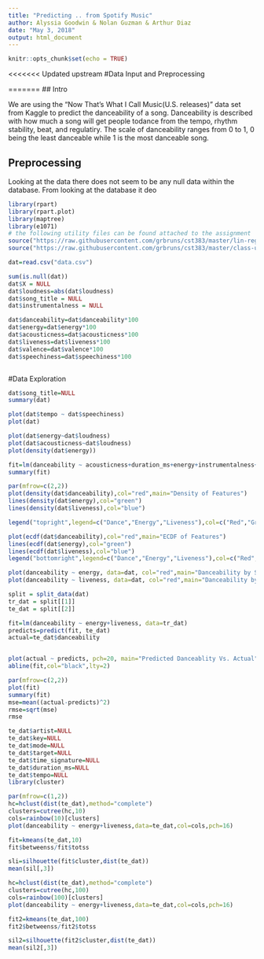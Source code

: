 ```yaml
---
title: "Predicting .. from Spotify Music"
author: Alyssia Goodwin & Nolan Guzman & Arthur Diaz
date: "May 3, 2018"
output: html_document
---
```


```r
knitr::opts_chunk$set(echo = TRUE)
```

<<<<<<< Updated upstream
#Data Input and Preprocessing 

=======
## Intro

We are using the "Now That's What I Call Music(U.S. releases)" data set from Kaggle to predict the danceability of a song. Danceability is described with how much a song will get people todance from the tempo, rhythm stability, beat, and regulatiry. The scale of danceability ranges from 0 to 1, 0 being the least danceable while 1 is the most danceable song. 



## Preprocessing 

Looking at the data there does not seem to be any null data within the database. From looking at the database it deo

```r
library(rpart)
library(rpart.plot)
library(maptree)
library(e1071)
# the following utility files can be found attached to the assignment
source("https://raw.githubusercontent.com/grbruns/cst383/master/lin-regr-util.R")
source("https://raw.githubusercontent.com/grbruns/cst383/master/class-util.R")

dat=read.csv("data.csv")

sum(is.null(dat))
dat$X = NULL
dat$loudness=abs(dat$loudness)
dat$song_title = NULL
dat$instrumentalness = NULL

dat$danceability=dat$danceability*100
dat$energy=dat$energy*100
dat$acousticness=dat$acousticness*100
dat$liveness=dat$liveness*100
dat$valence=dat$valence*100
dat$speechiness=dat$speechiness*100



```

#Data Exploration

```r
dat$song_title=NULL
summary(dat)
```


```r

plot(dat$tempo ~ dat$speechiness)
plot(dat)

plot(dat$energy~dat$loudness)
plot(dat$acousticness~dat$loudness)
plot(density(dat$energy))
```

```r
fit=lm(danceability ~ acousticness+duration_ms+energy+instrumentalness+liveness+loudness+speechiness+tempo+valence, data=dat)
summary(fit)

par(mfrow=c(2,2))
plot(density(dat$danceability),col="red",main="Density of Features")
lines(density(dat$energy),col="green")
lines(density(dat$liveness),col="blue")

legend("topright",legend=c("Dance","Energy","Liveness"),col=c("Red","Green","Blue"),lty=1,cex=.7)

plot(ecdf(dat$danceability),col="red",main="ECDF of Features")
lines(ecdf(dat$energy),col="green")
lines(ecdf(dat$liveness),col="blue")
legend("bottomright",legend=c("Dance","Energy","Liveness"),col=c("Red","Green","Blue"),lty=1,cex=.7)

plot(danceability ~ energy, data=dat, col="red",main="Danceability by Speechiness")
plot(danceability ~ liveness, data=dat, col="red",main="Danceability by Liveness")

```

```r
split = split_data(dat)
tr_dat = split[[1]]
te_dat = split[[2]]

fit=lm(danceability ~ energy+liveness, data=tr_dat)
predicts=predict(fit, te_dat)
actual=te_dat$danceability


plot(actual ~ predicts, pch=20, main="Predicted Danceablity Vs. Actual",col="red")
abline(fit,col="black",lty=2)

```

```r
par(mfrow=c(2,2))
plot(fit)
summary(fit)
mse=mean((actual-predicts)^2)
rmse=sqrt(mse)
rmse
```

```r
te_dat$artist=NULL
te_dat$key=NULL
te_dat$mode=NULL
te_dat$target=NULL
te_dat$time_signature=NULL
te_dat$duration_ms=NULL
te_dat$tempo=NULL
library(cluster)

par(mfrow=c(1,2))
hc=hclust(dist(te_dat),method="complete")
clusters=cutree(hc,10)
cols=rainbow(10)[clusters]
plot(danceability ~ energy+liveness,data=te_dat,col=cols,pch=16)

fit=kmeans(te_dat,10)
fit$betweenss/fit$totss

sli=silhouette(fit$cluster,dist(te_dat))
mean(sil[,3])

hc=hclust(dist(te_dat),method="complete")
clusters=cutree(hc,100)
cols=rainbow(100)[clusters]
plot(danceability ~ energy+liveness,data=te_dat,col=cols,pch=16)

fit2=kmeans(te_dat,100)
fit2$betweenss/fit2$totss

sil2=silhouette(fit2$cluster,dist(te_dat))
mean(sil2[,3])



```